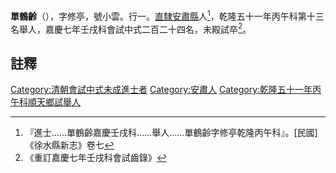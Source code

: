 {{明清人物信息框
| 姓名 = 單鶴齡
| 原名 = 
| 圖片名稱=  
| 圖片大小 = 220px
| 圖片說明 =  
| 最高職務 = 
| 國家 = 大清
| 爵位 =
| 籍貫 = [[直隸|直隸]][[安肅縣|安肅縣]]
| 族裔 =  
| 旗籍 =  
| 字號 =  
| 諡號 = 
| 出生日期 = 乾隆己卯年九月十四日
| 出生地點 =
| 逝世日期 =  
| 逝世地點 = 
| 墓葬 = 
| 配偶 = 楚氏
| 親屬 = 曾祖單廷棟（安徽太平縣宏潭司巡檢），父單大問，母方氏。女單氏<ref>『節烈……單氏進士單鶴齡女高肇元妻』。[民國]《徐水縣新志》卷九</ref>
| 出身 = 
*  增生
*  乾隆五十一年丙午科舉人
*  嘉慶七年壬戌科貢士
| 經歷 = 
| 著作 =  
*
*
*
}}
'''單鶴齡'''（{{bd|?年||？年||}}），字修亭，號小雲。行一。[[直隸|直隸]][[安肅縣|安肅縣]]人<ref>『進士……單鶴齡嘉慶壬戌科……舉人……單鶴齡字修亭乾隆丙午科』。[民國]《徐水縣新志》卷七</ref>，乾隆五十一年丙午科第十三名舉人，嘉慶七年壬戌科會試中式二百二十四名，未殿試卒<ref>《重訂嘉慶七年壬戌科會試齒錄》</ref>。

==註釋==
{{reflist}}
{{清朝人物小作品}}
[[Category:清朝會試中式未成進士者|Category:清朝會試中式未成進士者]]
[[Category:安肅人|Category:安肅人]]
[[Category:乾隆五十一年丙午科順天鄉試舉人|Category:乾隆五十一年丙午科順天鄉試舉人]]